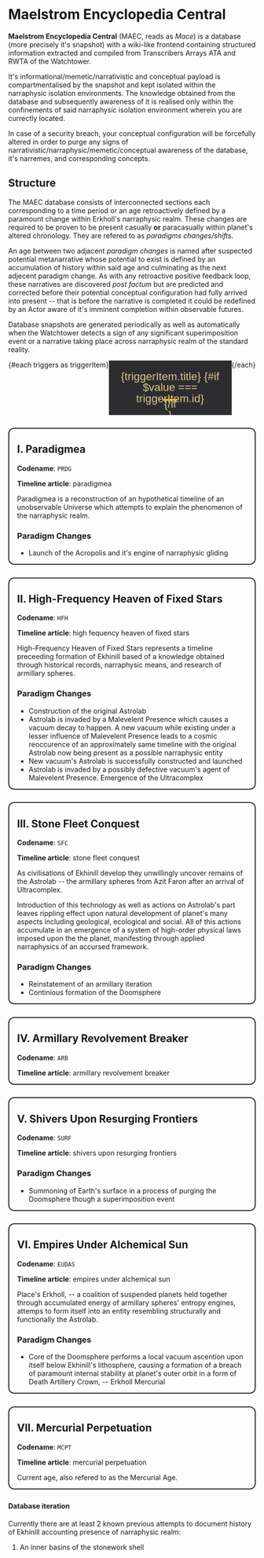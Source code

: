 <script>import Link from "$lib/components/link.svelte";




const {
  elements: { root, list, content, trigger },
  states: { value },
} = createTabs({
  defaultValue: 'a',
});

const triggers = [
  { id: 'a', title: 'I' },
  { id: 'b', title: 'II' },
  { id: 'c', title: 'III' },
  { id: 'd', title: 'IV' },
  { id: 'e', title: 'V' },
  { id: 'f', title: 'VI' },
  { id: 'g', title: 'VII' },
];

const [send, receive] = crossfade({
  duration: 250,
  easing: cubicInOut,
});
</script>


# Maelstrom Encyclopedia Central

**Maelstrom Encyclopedia Central** (MAEC, reads as _Mace_) is a database (more precisely it's snapshot) with a wiki-like frontend containing structured information extracted and compiled from Transcribers Arrays <Link path="/mawanet/maelstrom_watchtowers_network">ATA</Link> and <Link path="/mawanet/maelstrom_watchtowers_network">RWTA</Link> of the <Link path="/mawanet/maelstrom_watchtowers_network">Watchtower</Link>.

It's informational/memetic/narrativistic and conceptual payload is compartmentalised by the snapshot and kept isolated within the <Link path="/mawanet/narraphysic_isolation_environment">narraphysic isolation environments</Link>. The knowledge obtained from the database and subsequently awareness of it is realised only within the confinements of said <Link path="/mawanet/narraphysic_isolation_environment">narraphysic isolation environment</Link> wherein you are currectly located.

In case of a security breach, your <Link path="/mawanet/conceptual_configuration">conceptual configuration</Link> will be forcefully altered in order to purge any signs of narrativistic/narraphysic/memetic/conceptual awareness of the database, it's narremes, and corresponding concepts.

## Structure

The MAEC database consists of interconnected sections each corresponding to a time period or an age retroactively defined by a paramount change within <Link path="/mawanet/erkholl">Erkholl's</Link> <Link path="/mawanet/narraphysic_realm">narraphysic realm</Link>. These changes are required to be proven to be present casually **or** paracasually within planet's altered chronology. They are refered to as *paradigms changes/shifts*.

An age between two adjacent *paradigm changes* is named after suspected potential <Link path="/mawanet/narrative">metanarrative</Link> whose <Link path="/mawanet/conceptual_configuration">potential to exist</Link> is defined by an accumulation of history within said age and culminating as the next adjecent paradigm change. As with any <Link path="/mawanet/retroactive_refractory_feedback_loop">retroactive positive feedback loop</Link>, these <Link path="/mawanet/narrative">narratives</Link> are discovered *post factum* but are predicted and corrected before their potential <Link path="/mawanet/conceptual_configuration">conceptual configuration</Link> had fully arrived into present -- that is before the narrative is completed it could be redefined by an Actor aware of it's imminent completion within observable futures.

Database snapshots are generated periodically as well as automatically when <Link path="/mawanet/maelstrom_watchtowers_network">the Watchtower</Link> detects a sign of any significant <Link path="/mawanet/superimposition_event">superimposition event</Link> or a <Link path="/mawanet/narrative">narrative</Link> taking place across <Link path="/mawanet/narraphysic_realm">narraphysic realm</Link> of the <Link path="/mawanet/standard_reality">standard reality</Link>.


<div
  use:melt={$root}
  data-current-active-tab="{$value}"
>
  <div
    use:melt={$list}
    aria-label="The Spaces"
    class="menu-space"
  >
  {#each triggers as triggerItem}
    <button id={triggerItem.id}
      class="section-trigger-button"
      use:melt={$trigger(triggerItem.id)}
    >
      {triggerItem.title}
      {#if $value === triggerItem.id}
        <div class="section-trigger-indicator"
          in:send={{ key: 'trigger' }}
          out:receive={{ key: 'trigger' }}
        />
      {/if}
    </button>
  {/each}
  </div>
<div use:melt={$content('a')} class="section-tabbed-content">


## I. Paradigmea

**Codename**: `PRDG`

**Timeline article**: <Link path="/mawanet/paradigmea">paradigmea</Link>

Paradigmea is a reconstruction of an hypothetical timeline of an unobservable Universe which attempts to explain the phenomenon of the <Link path="/mawanet/narraphysic_realm">narraphysic realm</Link>.

### Paradigm Changes

- Launch of the <Link path="/mawanet/acropolis">Acropolis</Link> and it's <Link path="/mawanet/engine_of_narraphysic_gliding">engine of narraphysic gliding</Link>
    
</div>
<div use:melt={$content('b')} class="section-tabbed-content">


## II. High-Frequency Heaven of Fixed Stars

**Codename**: `HFH`

**Timeline article**: <Link path="/mawanet/high_fequency_heaven_of_fixed_stars">high fequency heaven of fixed stars</Link>

High-Frequency Heaven of Fixed Stars represents a timeline preceeding formation of <Link path="/mawanet/ekhinill">Ekhinill</Link> based of a knowledge obtained through historical records, <Link path="/mawanet/narraphysics">narraphysic means</Link>, and research of <Link path="/mawanet/armillary_sphere">armillary spheres</Link>.

### Paradigm Changes

- Construction of the original <Link path="/mawanet/astrolab">Astrolab</Link>
- <Link path="/mawanet/astrolab">Astrolab</Link> is invaded by a <Link path="/mawanet/malevelent_presence">Malevelent Presence</Link> which causes a vacuum decay to happen. A new vacuum while existing under a lesser influence of <Link path="/mawanet/malevelent_presence">Malevelent Presence</Link> leads to a cosmic reoccurence of an approximately same timeline with the original <Link path="/mawanet/astrolab">Astrolab</Link> now being present as a possible <Link path="/mawanet/narraphysic_realm">narraphysic</Link> <Link path="/mawanet/dark_astrolabe">entity</Link>
- New vacuum's <Link path="/mawanet/astrolab">Astrolab</Link> is successfully constructed and launched
- <Link path="/mawanet/astrolab">Astrolab</Link> is invaded by a <Link path="/mawanet/dark_astrolabe">possibly defective vacuum's agent</Link> of <Link path="/mawanet/malevelent_presence">Malevelent Presence</Link>. Emergence of the <Link path="/mawanet/ultracomplex">Ultracomplex</Link>

</div>
<div use:melt={$content('c')} class="section-tabbed-content">


## III. Stone Fleet Conquest

**Codename**: `SFC`

**Timeline article**: <Link path="/mawanet/stone_fleet_conquest">stone fleet conquest</Link>



As civilisations of <Link path="/mawanet/ekhinill">Ekhinill</Link> develop they unwillingly uncover remains of the <Link path="/mawanet/astrolab">Astrolab</Link> -- the <Link path="/mawanet/armillary_sphere">armillary spheres</Link> from <Link path="/mawanet/azit_faron">Azit Faron</Link> after an arrival of <Link path="/mawanet/ultracomplex">Ultracomplex</Link>.

Introduction of this technology as well as actions on <Link path="/mawanet/astrolab">Astrolab's</Link> part leaves rippling effect upon natural development of planet's many aspects including geological, ecological and social. All of this actions accumulate in an emergence of a system of high-order physical laws imposed upon the the planet, manifesting through applied <Link path="/mawanet/narraphysics">narraphysics</Link> of an <Link path="/mawanet/accursed_framework">accursed framework</Link>.

### Paradigm Changes

- Reinstatement of an <Link path="/mawanet/armillary_iteration">armillary iteration</Link>
- Continious formation of the <Link path="/mawanet/doomsphere">Doomsphere</Link>

</div>
<div use:melt={$content('d')} class="section-tabbed-content">


## IV. Armillary Revolvement Breaker

**Codename**: `ARB`

**Timeline article**: <Link path="/mawanet/armillary_revolvement_breaker">armillary revolvement breaker</Link>





<Error511/>

</div>
<div use:melt={$content('e')} class="section-tabbed-content">


## V. Shivers Upon Resurging Frontiers

**Codename**: `SURF`

**Timeline article**: <Link path="/mawanet/shivers_upon_resurging_frontiers">shivers upon resurging frontiers</Link>





<Error511/>

### Paradigm Changes

- Summoning of Earth's surface in a process of purging the <Link path="/mawanet/doomsphere">Doomsphere</Link> though a <Link path="/mawanet/superimposition_event">superimposition event</Link>

</div>
<div use:melt={$content('f')} class="section-tabbed-content">


## VI. Empires Under Alchemical Sun

**Codename**: `EUDAS`

**Timeline article**: <Link path="/mawanet/empires_under_alchemical_sun">empires under alchemical sun</Link>



Place's <Link path="/mawanet/erkholl">Erkholl</Link>, -- a coalition of suspended planets held together through accumulated energy of <Link path="/mawanet/armillary_sphere">armillary spheres'</Link> <Link path="/mawanet/entropy_engine">entropy engines</Link>, attemps to form itself into an entity resembling structurally and functionally the <Link path="/mawanet/astrolab">Astrolab</Link>.



### Paradigm Changes

- Core of the <Link path="/mawanet/doomsphere">Doomsphere</Link>  performs a local <Link path="/mawanet/vacuum_ascention">vacuum ascention</Link> upon itself below <Link path="/mawanet/ekhinill">Ekhinill's</Link> lithosphere, causing a formation of a <Link path="/mawanet/breach">breach</Link> of paramount internal stability at planet's outer orbit in a form of <Link path="/mawanet/death_artillery_crown">Death Artillery Crown</Link>, -- <Link path="/mawanet/erkholl_mercurial">Erkholl Mercurial</Link>


</div>
<div use:melt={$content('g')} class="section-tabbed-content">


## VII. Mercurial Perpetuation

**Codename**: `MCPT`

**Timeline article**: <Link path="/mawanet/mercurial_perpetuation">mercurial perpetuation</Link>



Current age, also refered to as the Mercurial Age.

</div>
</div>


<SecureEnclaveA>

#### Database iteration

Currently there are at least 2 known previous attempts to document history of <Link path="/mawanet/ekhinill">Ekhinill</Link> accounting presence of <Link path="/mawanet/narraphysic_realm">narraphysic realm</Link>:

1. An inner <Link path="/mawanet/stonework_shell">basins</Link> of the <Link path="/mawanet/stonework_shell">stonework shell</Link>


</SecureEnclaveA>

<style>

.menu-space {
  display: flex;
  overflow-x: auto;
  border-radius: 12px;

  /* border-top-left-radius: 12px;
  border-top-right-radius: 12px; */
}

.section-tabbed-content {
  margin: 1.6rem 0rem;
  border-radius: 12px;
  border-color: rgb(45, 45, 48);
  border-style: solid;
  border-width: 2px;
  padding: 0rem 1rem;
}

.section-trigger-button {
  display: flex;
  align-items: center;
  justify-content: center;
  position: relative;
  font-family: sans-serif;
  font-weight: 230;

  cursor: pointer;
  user-select: none;
  font-size: 1.4rem;
  padding: 0.9em;

  font-weight: 500;
  line-height: 1;

  flex: 1;
  border-color: transparent;
  background-color: rgb(45, 45, 48);

  border-width: 2px;
  border-style: solid;
  color: hsl(45, 50%, 70%);

  &[data-state="active"] {
    background-color: #353136;
  }
}

.section-trigger-indicator {
  position: absolute;
  width: 1.38em;
  height: 0.18em;
  margin-top: 2.2em;
  border-radius: 8px;
  background-color: hsl(36, 100%, 56%);
}

</style>